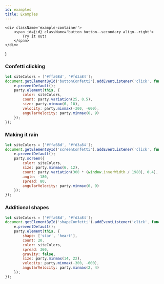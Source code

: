 ```yaml
---
id: examples
title: Examples
---
```


    <div className='example-container'>
        <span id={id} className='button button--secondary align--right'>
            Try it out!
        </span>
    </div>
)

### Confetti clicking

```js
let siteColors = ['#ffa68d', '#fd3a84'];
document.getElementById('buttonConfetti').addEventListener('click', function (e) {
    e.preventDefault();
    party.element(this, {
        color: siteColors,
        count: party.variation(25, 0.5),
        size: party.minmax(6, 10),
        velocity: party.minmax(-300, -600),
        angularVelocity: party.minmax(6, 9)
    });
});
```

<ExampleButton id="buttonConfetti"/>

### Making it rain

```js
let siteColors = ['#ffa68d', '#fd3a84'];
document.getElementById('screenConfetti').addEventListener('click', function (e) {
    e.preventDefault();
    party.screen({
        color: siteColors,
        size: party.minmax(6, 12),
        count: party.variation(300 * (window.innerWidth / 1980), 0.4),
        angle: -180,
        spread: 80,
        angularVelocity: party.minmax(6, 9)
    });
});
```

<ExampleButton id="screenConfetti"/>

### Additional shapes

```js
let siteColors = ['#ffa68d', '#fd3a84'];
document.getElementById('shapeConfetti').addEventListener('click', function (e) {
    e.preventDefault();
    party.element(this, {
        shape: ['star', 'heart'],
        count: 20,
        color: siteColors,
        spread: 360,
        gravity: false,
        size: party.minmax(14, 22),
        velocity: party.minmax(-300, -600),
        angularVelocity: party.minmax(2, 4)
    });
});
```

<ExampleButton id="shapeConfetti"/>

